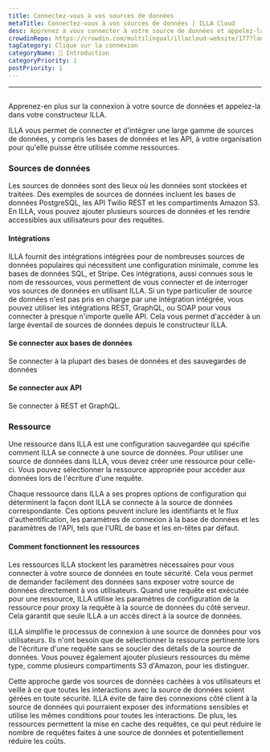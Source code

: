 ```yaml
---
title: Connectez-vous à vos sources de données
metaTitle: Connectez-vous à vos sources de données | ILLA Cloud
desc: Apprenez à vous connecter à votre source de données et appelez-la dans votre constructeur ILLA pour accéder et manipuler les données dans vos applications.
crowdinRepo: https://crowdin.com/multilingual/illacloud-website/177?languages=fr&filter=basic&value=0
tagCategory: Clique sur la connexion
categoryName: 👋 Introduction
categoryPriority: 1
postPriority: 1
---
```


* * *

## <h2 hidden>Connectez-vous à vos sources de données (Action)</h2>

Apprenez-en plus sur la connexion à votre source de données et appelez-la dans votre constructeur ILLA.

ILLA vous permet de connecter et d'intégrer une large gamme de sources de données, y compris les bases de données et les API, à votre organisation pour qu'elle puisse être utilisée comme ressources.

### Sources de données

Les sources de données sont des lieux où les données sont stockées et traitées. Des exemples de sources de données incluent les bases de données PostgreSQL, les API Twilio REST et les compartiments Amazon S3. En ILLA, vous pouvez ajouter plusieurs sources de données et les rendre accessibles aux utilisateurs pour des requêtes.

#### Intégrations

ILLA fournit des intégrations intégrées pour de nombreuses sources de données populaires qui nécessitent une configuration minimale, comme les bases de données SQL, et Stripe. Ces intégrations, aussi connues sous le nom de ressources, vous permettent de vous connecter et de interroger vos sources de données en utilisant ILLA. Si un type particulier de source de données n'est pas pris en charge par une intégration intégrée, vous pouvez utiliser les intégrations REST, GraphQL, ou SOAP pour vous connecter à presque n'importe quelle API. Cela vous permet d'accéder à un large éventail de sources de données depuis le constructeur ILLA.

#### Se connecter aux bases de données

Se connecter à la plupart des bases de données et des sauvegardes de données

#### Se connecter aux API

Se connecter à REST et GraphQL.

### Ressource

Une ressource dans ILLA est une configuration sauvegardée qui spécifie comment ILLA se connecte à une source de données. Pour utiliser une source de données dans ILLA, vous devez créer une ressource pour celle-ci. Vous pouvez sélectionner la ressource appropriée pour accéder aux données lors de l'écriture d'une requête.

Chaque ressource dans ILLA a ses propres options de configuration qui déterminent la façon dont ILLA se connecte à la source de données correspondante. Ces options peuvent inclure les identifiants et le flux d'authentification, les paramètres de connexion à la base de données et les paramètres de l'API, tels que l'URL de base et les en-têtes par défaut.

#### Comment fonctionnent les ressources

Les ressources ILLA stockent les paramètres nécessaires pour vous connecter à votre source de données en toute sécurité. Cela vous permet de demander facilement des données sans exposer votre source de données directement à vos utilisateurs. Quand une requête est exécutée pour une ressource, ILLA utilise les paramètres de configuration de la ressource pour proxy la requête à la source de données du côté serveur. Cela garantit que seule ILLA a un accès direct à la source de données.

ILLA simplifie le processus de connexion à une source de données pour vos utilisateurs. Ils n'ont besoin que de sélectionner la ressource pertinente lors de l'écriture d'une requête sans se soucier des détails de la source de données. Vous pouvez également ajouter plusieurs ressources du même type, comme plusieurs compartiments S3 d'Amazon, pour les distinguer.

Cette approche garde vos sources de données cachées à vos utilisateurs et veille à ce que toutes les interactions avec la source de données soient gérées en toute sécurité. ILLA évite de faire des connexions côté client à la source de données qui pourraient exposer des informations sensibles et utilise les mêmes conditions pour toutes les interactions. De plus, les ressources permettent la mise en cache des requêtes, ce qui peut réduire le nombre de requêtes faites à une source de données et potentiellement réduire les coûts.
